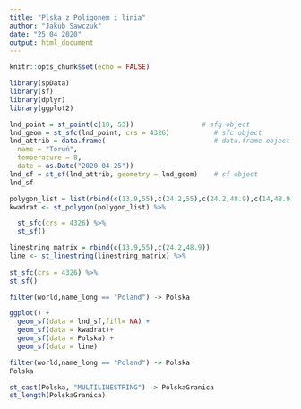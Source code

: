 ---
title: "Plska z Poligonem i linia"
author: "Jakub Sawczuk"
date: "25 04 2020"
output: html_document
---

```{r setup, include=FALSE}
knitr::opts_chunk$set(echo = FALSE)
```

```{r}
library(spData)
library(sf)
library(dplyr)
library(ggplot2)
```

```{r}
lnd_point = st_point(c(18, 53))                 # sfg object
lnd_geom = st_sfc(lnd_point, crs = 4326)           # sfc object
lnd_attrib = data.frame(                           # data.frame object 
  name = "Toruń", 
  temperature = 8,
  date = as.Date("2020-04-25"))
lnd_sf = st_sf(lnd_attrib, geometry = lnd_geom)    # sf object
lnd_sf
```

```{r}
polygon_list = list(rbind(c(13.9,55),c(24.2,55),c(24.2,48.9),c(14,48.9),c(13.9,55)))
kwadrat <- st_polygon(polygon_list) %>%

  st_sfc(crs = 4326) %>%
  st_sf()

```

```{r}
linestring_matrix = rbind(c(13.9,55),c(24.2,48.9))
line <- st_linestring(linestring_matrix) %>%
  
st_sfc(crs = 4326) %>%
st_sf()
```

```{r}
filter(world,name_long == "Poland") -> Polska

ggplot() + 
  geom_sf(data = lnd_sf,fill= NA) +
  geom_sf(data = kwadrat)+
  geom_sf(data = Polska) +
  geom_sf(data = line)
```

```{r}
filter(world,name_long == "Poland") -> Polska
Polska

st_cast(Polska, "MULTILINESTRING") -> PolskaGranica
st_length(PolskaGranica)
```


